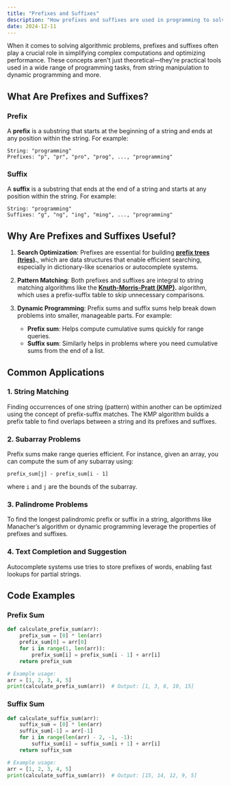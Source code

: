 ```yaml
---
title: "Prefixes and Suffixes"
description: "How prefixes and suffixes are used in programming to solve algorithmic problems, optimize performance, and build efficient data structures."
date: 2024-12-11
---
```


When it comes to solving algorithmic problems, prefixes and suffixes often play a crucial role in simplifying complex computations and optimizing performance. These concepts aren't just theoretical—they're practical tools used in a wide range of programming tasks, from string manipulation to dynamic programming and more.

## What Are Prefixes and Suffixes?

### Prefix
A **prefix** is a substring that starts at the beginning of a string and ends at any position within the string. For example:

```plaintext
String: "programming"
Prefixes: "p", "pr", "pro", "prog", ..., "programming"
```

### Suffix
A **suffix** is a substring that ends at the end of a string and starts at any position within the string. For example:

```plaintext
String: "programming"
Suffixes: "g", "ng", "ing", "ming", ..., "programming"
```

## Why Are Prefixes and Suffixes Useful?

1. **Search Optimization**: Prefixes are essential for building **[prefix trees (tries)](https://en.wikipedia.org/wiki/Trie).**, which are data structures that enable efficient searching, especially in dictionary-like scenarios or autocomplete systems.

2. **Pattern Matching**: Both prefixes and suffixes are integral to string matching algorithms like the **[Knuth-Morris-Pratt (KMP)](https://en.wikipedia.org/wiki/Knuth%E2%80%93Morris%E2%80%93Pratt_algorithm).** algorithm, which uses a prefix-suffix table to skip unnecessary comparisons.

3. **Dynamic Programming**: Prefix sums and suffix sums help break down problems into smaller, manageable parts. For example:
   - **Prefix sum**: Helps compute cumulative sums quickly for range queries.
   - **Suffix sum**: Similarly helps in problems where you need cumulative sums from the end of a list.

## Common Applications

### 1. String Matching
Finding occurrences of one string (pattern) within another can be optimized using the concept of prefix-suffix matches. The KMP algorithm builds a prefix table to find overlaps between a string and its prefixes and suffixes.

### 2. Subarray Problems
Prefix sums make range queries efficient. For instance, given an array, you can compute the sum of any subarray using:

```plaintext
prefix_sum[j] - prefix_sum[i - 1]
```
where `i` and `j` are the bounds of the subarray.

### 3. Palindrome Problems
To find the longest palindromic prefix or suffix in a string, algorithms like Manacher’s algorithm or dynamic programming leverage the properties of prefixes and suffixes.

### 4. Text Completion and Suggestion
Autocomplete systems use tries to store prefixes of words, enabling fast lookups for partial strings.

## Code Examples

### Prefix Sum

```python
def calculate_prefix_sum(arr):
    prefix_sum = [0] * len(arr)
    prefix_sum[0] = arr[0]
    for i in range(1, len(arr)):
        prefix_sum[i] = prefix_sum[i - 1] + arr[i]
    return prefix_sum

# Example usage:
arr = [1, 2, 3, 4, 5]
print(calculate_prefix_sum(arr))  # Output: [1, 3, 6, 10, 15]
```

### Suffix Sum

```python
def calculate_suffix_sum(arr):
    suffix_sum = [0] * len(arr)
    suffix_sum[-1] = arr[-1]
    for i in range(len(arr) - 2, -1, -1):
        suffix_sum[i] = suffix_sum[i + 1] + arr[i]
    return suffix_sum

# Example usage:
arr = [1, 2, 3, 4, 5]
print(calculate_suffix_sum(arr))  # Output: [15, 14, 12, 9, 5]
```

